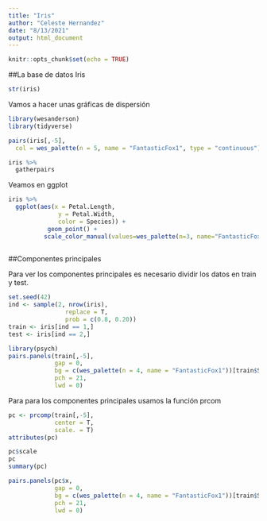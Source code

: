 ```yaml
---
title: "Iris"
author: "Celeste Hernandez"
date: "8/13/2021"
output: html_document
---
```


```r
knitr::opts_chunk$set(echo = TRUE)
```

##La base de datos Iris

```r
str(iris)
```

Vamos a hacer unas gráficas de dispersión

```r
library(wesanderson)
library(tidyverse)

pairs(iris[,-5],
  col = wes_palette(n = 5, name = "FantasticFox1", type = "continuous"))

iris %>% 
  gatherpairs
```

Veamos en ggplot

```r


iris %>% 
  ggplot(aes(x = Petal.Length, 
              y = Petal.Width,
              color = Species)) +
           geom_point() +
          scale_color_manual(values=wes_palette(n=3, name="FantasticFox1"))
         
```
##Componentes principales 

Para ver los componentes principales es necesario dividir los datos en train y test.
```r
set.seed(42)
ind <- sample(2, nrow(iris),
                replace = T, 
                prob = c(0.8, 0.20))
train <- iris[ind == 1,]
test <- iris[ind == 2,]

library(psych)
pairs.panels(train[,-5],
             gap = 0,
             bg = c(wes_palette(n = 4, name = "FantasticFox1"))[train$Species],
             pch = 21,
             lwd = 0)
```

Para para los componentes principales usamos la función prcom

```r
pc <- prcomp(train[,-5],
             center = T,
             scale. = T)
attributes(pc)

pc$scale
pc
summary(pc)

pairs.panels(pc$x,
             gap = 0,
             bg = c(wes_palette(n = 4, name = "FantasticFox1"))[train$Species],
             pch = 21,
             lwd = 0)

```



